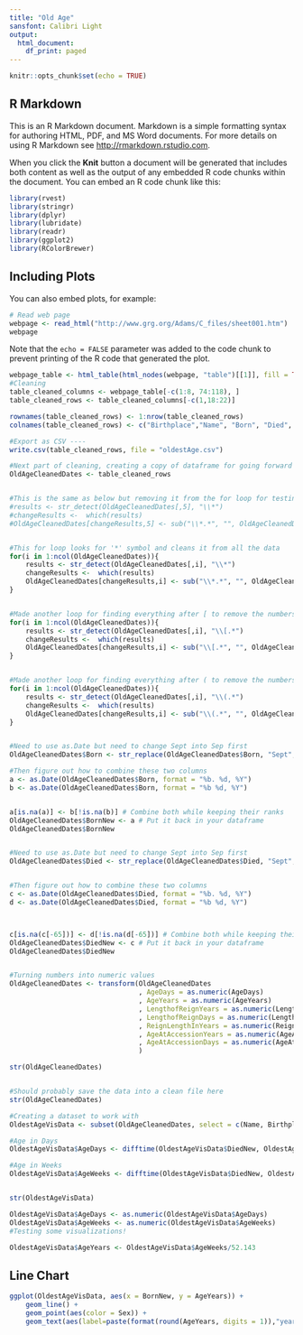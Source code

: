 ```yaml
---
title: "Old Age"
sansfont: Calibri Light
output:
  html_document:
    df_print: paged
---
```


```r
knitr::opts_chunk$set(echo = TRUE)
```

## R Markdown

This is an R Markdown document. Markdown is a simple formatting syntax for authoring HTML, PDF, and MS Word documents. For more details on using R Markdown see <http://rmarkdown.rstudio.com>.

When you click the **Knit** button a document will be generated that includes both content as well as the output of any embedded R code chunks within the document. You can embed an R code chunk like this:

```r
library(rvest)
library(stringr)
library(dplyr)
library(lubridate)
library(readr)
library(ggplot2)
library(RColorBrewer)
```

## Including Plots

You can also embed plots, for example:

```r
# Read web page
webpage <- read_html("http://www.grg.org/Adams/C_files/sheet001.htm")
webpage
```

Note that the `echo = FALSE` parameter was added to the code chunk to prevent printing of the R code that generated the plot.


```r
webpage_table <- html_table(html_nodes(webpage, "table")[[1]], fill = TRUE)
#Cleaning 
table_cleaned_columns <- webpage_table[-c(1:8, 74:118), ]
table_cleaned_rows <- table_cleaned_columns[-c(1,18:22)]

rownames(table_cleaned_rows) <- 1:nrow(table_cleaned_rows)
colnames(table_cleaned_rows) <- c("Birthplace","Name", "Born", "Died", "AgeYears", "AgeDays", "Race", "Sex", "Deathplace", "WhenOldestYearsRange", "WhenOldestAgeRange", "LengthofReignYears", "LengthofReignDays", "ReignLengthInYears", "AgeAtAccessionYears", "AgeAtAccessionDays")

#Export as CSV ----
write.csv(table_cleaned_rows, file = "oldestAge.csv")

#Next part of cleaning, creating a copy of dataframe for going forward
OldAgeCleanedDates <- table_cleaned_rows


#This is the same as below but removing it from the for loop for testing
#results <- str_detect(OldAgeCleanedDates[,5], "\\*")
#changeResults <-  which(results)
#OldAgeCleanedDates[changeResults,5] <- sub("\\*.*", "", OldAgeCleanedDates[changeResults,5])


#This for loop looks for '*' symbol and cleans it from all the data
for(i in 1:ncol(OldAgeCleanedDates)){
    results <- str_detect(OldAgeCleanedDates[,i], "\\*")
    changeResults <-  which(results)
    OldAgeCleanedDates[changeResults,i] <- sub("\\*.*", "", OldAgeCleanedDates[changeResults,i])
}


#Made another loop for finding everything after [ to remove the numbers for footnotes. 
for(i in 1:ncol(OldAgeCleanedDates)){
    results <- str_detect(OldAgeCleanedDates[,i], "\\[.*")
    changeResults <-  which(results)
    OldAgeCleanedDates[changeResults,i] <- sub("\\[.*", "", OldAgeCleanedDates[changeResults,i])
}


#Made another loop for finding everything after ( to remove the numbers for footnotes. 
for(i in 1:ncol(OldAgeCleanedDates)){
    results <- str_detect(OldAgeCleanedDates[,i], "\\(.*")
    changeResults <-  which(results)
    OldAgeCleanedDates[changeResults,i] <- sub("\\(.*", "", OldAgeCleanedDates[changeResults,i])
}


#Need to use as.Date but need to change Sept into Sep first
OldAgeCleanedDates$Born <- str_replace(OldAgeCleanedDates$Born, "Sept", "Sep")

#Then figure out how to combine these two columns
a <- as.Date(OldAgeCleanedDates$Born, format = "%b. %d, %Y")
b <- as.Date(OldAgeCleanedDates$Born, format = "%b %d, %Y")


a[is.na(a)] <- b[!is.na(b)] # Combine both while keeping their ranks
OldAgeCleanedDates$BornNew <- a # Put it back in your dataframe
OldAgeCleanedDates$BornNew


#Need to use as.Date but need to change Sept into Sep first
OldAgeCleanedDates$Died <- str_replace(OldAgeCleanedDates$Died, "Sept", "Sep")


#Then figure out how to combine these two columns
c <- as.Date(OldAgeCleanedDates$Died, format = "%b. %d, %Y")
d <- as.Date(OldAgeCleanedDates$Died, format = "%b %d, %Y")



c[is.na(c[-65])] <- d[!is.na(d[-65])] # Combine both while keeping their ranks
OldAgeCleanedDates$DiedNew <- c # Put it back in your dataframe
OldAgeCleanedDates$DiedNew


#Turning numbers into numeric values
OldAgeCleanedDates <- transform(OldAgeCleanedDates
                                , AgeDays = as.numeric(AgeDays)
                                , AgeYears = as.numeric(AgeYears)
                                , LengthofReignYears = as.numeric(LengthofReignYears)
                                , LengthofReignDays = as.numeric(LengthofReignDays)
                                , ReignLengthInYears = as.numeric(ReignLengthInYears)
                                , AgeAtAccessionYears = as.numeric(AgeAtAccessionYears)
                                , AgeAtAccessionDays = as.numeric(AgeAtAccessionDays)
                                )

str(OldAgeCleanedDates)


#Should probably save the data into a clean file here
str(OldAgeCleanedDates)

#Creating a dataset to work with
OldestAgeVisData <- subset(OldAgeCleanedDates, select = c(Name, Birthplace, BornNew, DiedNew, Race, Sex))

#Age in Days
OldestAgeVisData$AgeDays <- difftime(OldestAgeVisData$DiedNew, OldestAgeVisData$BornNew,  units = c("days") )

#Age in Weeks
OldestAgeVisData$AgeWeeks <- difftime(OldestAgeVisData$DiedNew, OldestAgeVisData$BornNew,  units = c("weeks") )


str(OldestAgeVisData)

OldestAgeVisData$AgeDays <- as.numeric(OldestAgeVisData$AgeDays)
OldestAgeVisData$AgeWeeks <- as.numeric(OldestAgeVisData$AgeWeeks)
#Testing some visualizations!

OldestAgeVisData$AgeYears <- OldestAgeVisData$AgeWeeks/52.143

```

## Line Chart

```r
ggplot(OldestAgeVisData, aes(x = BornNew, y = AgeYears)) +
    geom_line() +
    geom_point(aes(color = Sex)) +
    geom_text(aes(label=paste(format(round(AgeYears, digits = 1)),"years"),vjust = -1, hjust = .5), size = 3, alpha = 1, color = "#151515", check_overlap = TRUE, position = "dodge")
```




